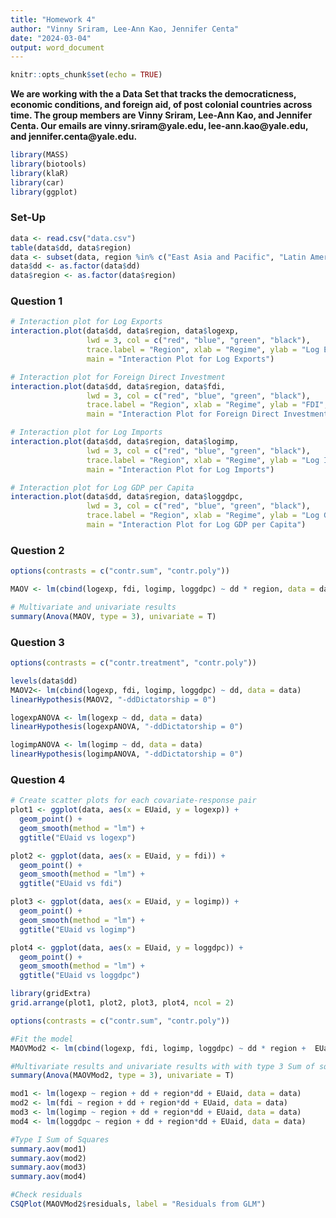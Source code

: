 ---
title: "Homework 4"
author: "Vinny Sriram, Lee-Ann Kao, Jennifer Centa"
date: "2024-03-04"
output: word_document
---

```{r setup, include=FALSE}
knitr::opts_chunk$set(echo = TRUE)
```

**We are working with the a Data Set that tracks the democraticness, economic conditions, and foreign aid, of post colonial countries across time. The group members are Vinny Sriram, Lee-Ann Kao, and Jennifer Centa. Our emails are vinny.sriram@yale.edu, lee-ann.kao@yale.edu, and jennifer.centa@yale.edu.**

```{r}
library(MASS)
library(biotools)
library(klaR)
library(car)
library(ggplot)
```

### Set-Up
```{r}
data <- read.csv("data.csv")
table(data$dd, data$region)
data <- subset(data, region %in% c("East Asia and Pacific", "Latin America and Caribbean", "South Asia", "Sub-Saharan Africa"))
data$dd <- as.factor(data$dd)
data$region <- as.factor(data$region)
```

### Question 1
```{r}
# Interaction plot for Log Exports
interaction.plot(data$dd, data$region, data$logexp,
                 lwd = 3, col = c("red", "blue", "green", "black"),
                 trace.label = "Region", xlab = "Regime", ylab = "Log Exports",
                 main = "Interaction Plot for Log Exports")

# Interaction plot for Foreign Direct Investment
interaction.plot(data$dd, data$region, data$fdi,
                 lwd = 3, col = c("red", "blue", "green", "black"),
                 trace.label = "Region", xlab = "Regime", ylab = "FDI",
                 main = "Interaction Plot for Foreign Direct Investment")

# Interaction plot for Log Imports
interaction.plot(data$dd, data$region, data$logimp,
                 lwd = 3, col = c("red", "blue", "green", "black"),
                 trace.label = "Region", xlab = "Regime", ylab = "Log Imports",
                 main = "Interaction Plot for Log Imports")

# Interaction plot for Log GDP per Capita
interaction.plot(data$dd, data$region, data$loggdpc,
                 lwd = 3, col = c("red", "blue", "green", "black"),
                 trace.label = "Region", xlab = "Regime", ylab = "Log GDP per Capita",
                 main = "Interaction Plot for Log GDP per Capita")


```


### Question 2
```{r}
options(contrasts = c("contr.sum", "contr.poly"))

MAOV <- lm(cbind(logexp, fdi, logimp, loggdpc) ~ dd * region, data = data)

# Multivariate and univariate results
summary(Anova(MAOV, type = 3), univariate = T)
```

### Question 3
```{r}
options(contrasts = c("contr.treatment", "contr.poly"))

levels(data$dd)
MAOV2<- lm(cbind(logexp, fdi, logimp, loggdpc) ~ dd, data = data)
linearHypothesis(MAOV2, "-ddDictatorship = 0")

logexpANOVA <- lm(logexp ~ dd, data = data)
linearHypothesis(logexpANOVA, "-ddDictatorship = 0")

logimpANOVA <- lm(logimp ~ dd, data = data)
linearHypothesis(logimpANOVA, "-ddDictatorship = 0")


```

### Question 4
```{r}

# Create scatter plots for each covariate-response pair
plot1 <- ggplot(data, aes(x = EUaid, y = logexp)) +
  geom_point() +
  geom_smooth(method = "lm") +  
  ggtitle("EUaid vs logexp")

plot2 <- ggplot(data, aes(x = EUaid, y = fdi)) +
  geom_point() +
  geom_smooth(method = "lm") +
  ggtitle("EUaid vs fdi")

plot3 <- ggplot(data, aes(x = EUaid, y = logimp)) +
  geom_point() +
  geom_smooth(method = "lm") +
  ggtitle("EUaid vs logimp")

plot4 <- ggplot(data, aes(x = EUaid, y = loggdpc)) +
  geom_point() +
  geom_smooth(method = "lm") +
  ggtitle("EUaid vs loggdpc")

library(gridExtra)
grid.arrange(plot1, plot2, plot3, plot4, ncol = 2)

options(contrasts = c("contr.sum", "contr.poly"))

#Fit the model
MAOVMod2 <- lm(cbind(logexp, fdi, logimp, loggdpc) ~ dd * region +  EUaid, data = data)

#Multivariate results and univariate results with with type 3 Sum of squares
summary(Anova(MAOVMod2, type = 3), univariate = T)

mod1 <- lm(logexp ~ region + dd + region*dd + EUaid, data = data)
mod2 <- lm(fdi ~ region + dd + region*dd + EUaid, data = data)
mod3 <- lm(logimp ~ region + dd + region*dd + EUaid, data = data)
mod4 <- lm(loggdpc ~ region + dd + region*dd + EUaid, data = data)

#Type I Sum of Squares
summary.aov(mod1)
summary.aov(mod2)
summary.aov(mod3)
summary.aov(mod4)

#Check residuals
CSQPlot(MAOVMod2$residuals, label = "Residuals from GLM")
```

